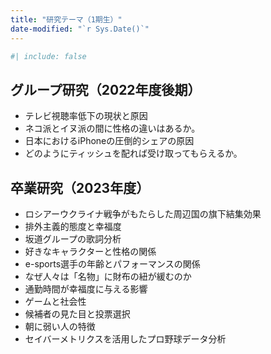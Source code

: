 ```yaml
---
title: "研究テーマ（1期生）"
date-modified: "`r Sys.Date()`"
---
```


```r
#| include: false
```

## グループ研究（2022年度後期）

* テレビ視聴率低下の現状と原因
* ネコ派とイヌ派の間に性格の違いはあるか。
* 日本におけるiPhoneの圧倒的シェアの原因
* どのようにティッシュを配れば受け取ってもらえるか。

## 卒業研究（2023年度）

* ロシアーウクライナ戦争がもたらした周辺国の旗下結集効果
* 排外主義的態度と幸福度
* 坂道グループの歌詞分析
* 好きなキャラクターと性格の関係
* e-sports選手の年齢とパフォーマンスの関係
* なぜ人々は「名物」に財布の紐が緩むのか
* 通勤時間が幸福度に与える影響
* ゲームと社会性
* 候補者の見た目と投票選択
* 朝に弱い人の特徴
* セイバーメトリクスを活用したプロ野球データ分析